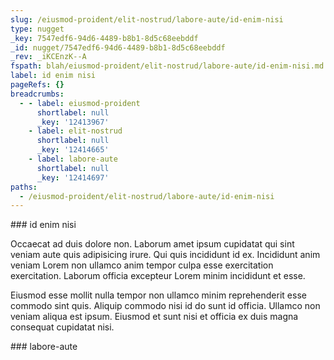 ```yaml
---
slug: /eiusmod-proident/elit-nostrud/labore-aute/id-enim-nisi
type: nugget
_key: 7547edf6-94d6-4489-b8b1-8d5c68eebddf
_id: nugget/7547edf6-94d6-4489-b8b1-8d5c68eebddf
_rev: _iKCEnzK--A
fspath: blah/eiusmod-proident/elit-nostrud/labore-aute/id-enim-nisi.md
label: id enim nisi
pageRefs: {}
breadcrumbs:
  - - label: eiusmod-proident
      shortlabel: null
      _key: '12413967'
    - label: elit-nostrud
      shortlabel: null
      _key: '12414665'
    - label: labore-aute
      shortlabel: null
      _key: '12414697'
paths:
  - /eiusmod-proident/elit-nostrud/labore-aute/id-enim-nisi
---
```


<NuggetArea>
<Nugget slug="/eiusmod-proident/elit-nostrud/labore-aute/id-enim-nisi" type="nugget" _key="7547edf6-94d6-4489-b8b1-8d5c68eebddf" _id="nugget/7547edf6-94d6-4489-b8b1-8d5c68eebddf" _rev="_iKCEnzK--A" fspath="blah/eiusmod-proident/elit-nostrud/labore-aute/id-enim-nisi.md" label="id enim nisi" paths="/eiusmod-proident/elit-nostrud/labore-aute/id-enim-nisi">
<NuggetBody>
### id enim nisi

Occaecat ad duis dolore non. Laborum amet ipsum cupidatat qui sint veniam aute quis adipisicing irure. Qui quis incididunt id ex. Incididunt anim veniam Lorem non ullamco anim tempor culpa esse exercitation exercitation. Laborum officia excepteur Lorem minim incididunt et esse.

Eiusmod esse mollit nulla tempor non ullamco minim reprehenderit esse commodo sint quis. Aliquip commodo nisi id do sunt id officia. Ullamco non veniam aliqua est ipsum. Eiusmod et sunt nisi et officia ex duis magna consequat cupidatat nisi.

</NuggetBody>
<Breadcrumbs>
<Crumbs>
<Crumb _key="12413967" label="eiusmod-proident" /><Crumb _key="12414665" label="elit-nostrud" /><Crumb _key="12414697" label="labore-aute" />
</Crumbs>
</Breadcrumbs>
</Nugget>

<NuggetsInbound>
</NuggetsInbound>
<NuggetsOutbound>
</NuggetsOutbound>
</NuggetArea>
<PassagesInbound>
<Passage direction="inbound" type="passage" _key="12414697" _id="passage/12414697" _rev="_iKCEnzK---" label="labore-aute" passage="labore-aute" fspath="blah/eiusmod-proident/elit-nostrud/labore-aute" paths="/eiusmod-proident/elit-nostrud/labore-aute" slug="/eiusmod-proident/elit-nostrud/labore-aute">
<NuggetBody>
### labore-aute

</NuggetBody>
<Breadcrumbs>
<Crumbs>
<Crumb _key="12413967" label="eiusmod-proident" /><Crumb _key="12414665" label="elit-nostrud" />
</Crumbs>
</Breadcrumbs>
</Passage>

</PassagesInbound>
<PassagesOutbound>
</PassagesOutbound>
